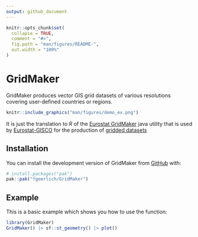 ```yaml
---
output: github_document
---
```


<!-- README.md is generated from README.Rmd. Please edit that file -->

```r
knitr::opts_chunk$set(
  collapse = TRUE,
  comment = "#>",
  fig.path = "man/figures/README-",
  out.width = "100%"
)
```

# GridMaker

<!-- badges: start -->
<!-- badges: end -->

GridMaker produces vector GIS grid datasets of various resolutions covering user-defined countries or regions.

```r
knitr::include_graphics("man/figures/demo_ex.png")
```

It is just the translation to _R_ of the [Eurostat GridMaker](https://github.com/eurostat/GridMaker) java utility that is used by [Eurostat-GISCO](http://ec.europa.eu/eurostat/web/gisco) for the production of [gridded datasets](https://ec.europa.eu/eurostat/web/gisco/geodata/grids)

## Installation

You can install the development version of GridMaker from [GitHub](https://github.com/) with:

``` r
# install.packages("pak")
pak::pak("fgoerlich/GridMaker")
```

## Example

This is a basic example which shows you how to use the function:

```r
library(GridMaker)
GridMaker() |> sf::st_geometry() |> plot()
```

